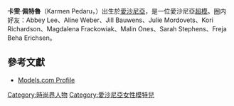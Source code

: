 {{藝人
| 姓名 = 卡雯·佩特魯
| 類型 = 模特兒
| 圖片 = Diane von Fürstenberg Spring-Summer 2014 03.jpg
| 圖片尺寸 = 
| 圖片簡介 = 
| 原名 = 
| 英文名 = Karmen Pedaru
| 綽號 = 
| 其他藝名 = 
| 國籍 = {{EST}}
| 出生日期 = {{birth date and age|1990|5|10}}
| 出生地點 = {{flag|愛沙尼亞蘇維埃社會主義共和國}}[[凱赫拉|凱赫拉]]
| 逝世日期 = 
| 逝世地點 = 
| 職業 = 模特兒
| 語言 = 
| 教育程度 = 
| 宗教信仰 = 
| 配偶 = Riccardo Ruini（2012-）
| 子女 = 
| 出身地 = 
| 出道作 = 
| 出道日期 = 
| 代表作 = 
| 活躍年代 = 
| 唱片公司 = 
| 經紀公司 = IMG Models
| 網站 = 
| 相關團體 = 
| 獎項 = 
| IMDb = 
}}
'''卡雯·佩特魯'''（Karmen Pedaru，{{bd|1990年|5月10日|catIdx=Pedaru}}）出生於[[愛沙尼亞|愛沙尼亞]]，是一位愛沙尼亞[[超模|超模]]。圈内好友：Abbey Lee、Aline Weber、Jill Bauwens、Julie Mordovets、Kori Richardson、Magdalena Frackowiak、Malin Ones、Sarah Stephens、Freja Beha Erichsen。

== 參考文獻 ==
* [http://models.com/models/karmen-pedaru Models.com Profile] {{Wayback|url=http://models.com/models/karmen-pedaru |date=20200807185459 }}

{{超模世界排名前十位}}
{{人物小作品}}
{{DEFAULTSORT:Pedaru, Karmen}}
[[Category:時尚界人物|Category:時尚界人物]]
[[Category:愛沙尼亞女性模特兒|Category:愛沙尼亞女性模特兒]]